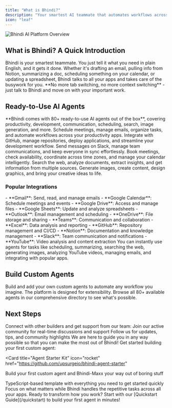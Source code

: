 ```yaml
---
title: "What is Bhindi?"
description: "Your smartest AI teammate that automates workflows across all your apps"
icon: "leaf"
---
```


<Frame>
  <img src="/images/hero-agents.svg" alt="Bhindi AI Platform Overview" />
</Frame>

## What is Bhindi? A Quick Introduction

<Card title="Your Smartest AI Teammate" icon="robot">
  Bhindi is your smartest teammate. You just tell it what you need in plain
  English, and it gets it done. Whether it's drafting an email, pulling info
  from Notion, summarizing a doc, scheduling something on your calendar, or
  updating a spreadsheet, Bhindi talks to all your apps and takes care of the
  busywork for you.
</Card>

<Note>
  **No more tab switching, no more context switching** - just talk to Bhindi and
  move on with your important work.
</Note>

## Ready-to-Use AI Agents

<Info>
  **Bhindi comes with 80+ ready-to-use AI agents out of the box**, covering
  productivity, development, communication, scheduling, search, image
  generation, and more.
</Info>

<CardGroup cols={3}>
<Card title="Productivity" icon="briefcase">
Schedule meetings, manage emails, organize tasks, and automate workflows across your productivity apps.
</Card>

<Card title="Development" icon="code">
  Integrate with GitHub, manage repositories, deploy applications, and
  streamline your development workflow.
</Card>

<Card title="Communication" icon="message-dots">
  Send messages on Slack, manage team communications, and keep everyone in sync
  effortlessly.
</Card>

<Card title="Scheduling" icon="calendar">
  Book meetings, check availability, coordinate across time zones, and manage
  your calendar intelligently.
</Card>

<Card title="Search & Analysis" icon="magnifying-glass">
  Search the web, analyze documents, extract insights, and get information from
  multiple sources.
</Card>

<Card title="Creative Tools" icon="palette">
Generate images, create content, design graphics, and bring your creative ideas to life.
</Card>
</CardGroup>

### Popular Integrations

<Accordion title="Google Workspace">
  - **Gmail**: Send, read, and manage emails - **Google Calendar**: Schedule
  meetings and events - **Google Drive**: Access and manage files - **Google
  Sheets**: Update and analyze spreadsheets
</Accordion>

<Accordion title="Microsoft 365">
  - **Outlook**: Email management and scheduling - **OneDrive**: File storage
  and sharing - **Teams**: Communication and collaboration - **Excel**: Data
  analysis and reporting
</Accordion>

<Accordion title="Development Tools">
  - **GitHub**: Repository management and CI/CD - **Notion**: Documentation and
  knowledge management - **Slack**: Team communication and notifications -
  **YouTube**: Video analysis and content extraction
</Accordion>

<Tip>
  You can instantly use agents for tasks like scheduling, summarizing, searching
  the web, generating images, analyzing YouTube videos, managing emails, and
  integrating with popular apps.
</Tip>

## Build Custom Agents

<CardGroup cols={2}>
<Card title="Extend Functionality" icon="puzzle-piece">
Build and add your own custom agents to automate any workflow you imagine. The platform is designed for extensibility.
</Card>

<Card title="Explore Directory" icon="grid-3x3" href="https://directory.bhindi.io/">
Browse all 80+ available agents in our comprehensive directory to see what's possible.
</Card>
</CardGroup>

## Next Steps

<Steps>
<Step title="Join the Community">
Connect with other builders and get support from our team:

<CardGroup cols={2}>
<Card title="Discord" icon="discord" href="https://discord.gg/hSfTG33ymy">
Join our active community for real-time discussions and support
</Card>

<Card title="Twitter/X" icon="x-twitter" href="https://x.com/bhindiai">
Follow us for updates, tips, and community highlights
</Card>
</CardGroup>

<Note>
We are here to guide you in any way possible so that you can make the most out of Bhindi!
</Note>
</Step>

<Step title="Clone the Starter Kit">
Get started building your first custom agent:

<Card
  title="Agent Starter Kit"
  icon="rocket"
  href="https://github.com/upsurgeio/bhindi-agent-starter"
>
  Build your first custom agent and Bhindi-Maxx your way out of boring stuff
</Card>

<Check>
TypeScript-based template with everything you need to get started quickly
</Check>
</Step>

<Step title="Relax & Automate">
<Card title="Chill! Bhindi got you back" icon="heart">
Focus on what matters while Bhindi handles the repetitive tasks across all your apps.
</Card>
</Step>
</Steps>

<Warning>
  Ready to transform how you work? Start with our [Quickstart
  Guide](/quickstart) to build your first agent in minutes!
</Warning>
